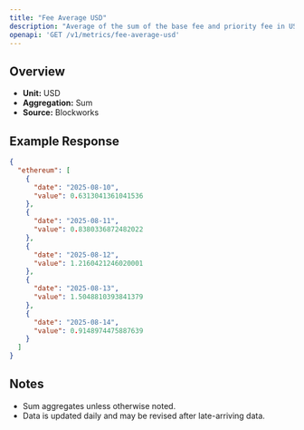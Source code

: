 ```yaml
---
title: "Fee Average USD"
description: "Average of the sum of the base fee and priority fee in USD that day"
openapi: 'GET /v1/metrics/fee-average-usd'
---
```


## Overview

- **Unit:** USD
- **Aggregation:** Sum
- **Source:** Blockworks

## Example Response

```json
{
  "ethereum": [
    {
      "date": "2025-08-10",
      "value": 0.6313041361041536
    },
    {
      "date": "2025-08-11",
      "value": 0.8380336872482022
    },
    {
      "date": "2025-08-12",
      "value": 1.2160421246020001
    },
    {
      "date": "2025-08-13",
      "value": 1.5048810393841379
    },
    {
      "date": "2025-08-14",
      "value": 0.9148974475887639
    }
  ]
}
```

## Notes
- Sum aggregates unless otherwise noted.
- Data is updated daily and may be revised after late-arriving data.
